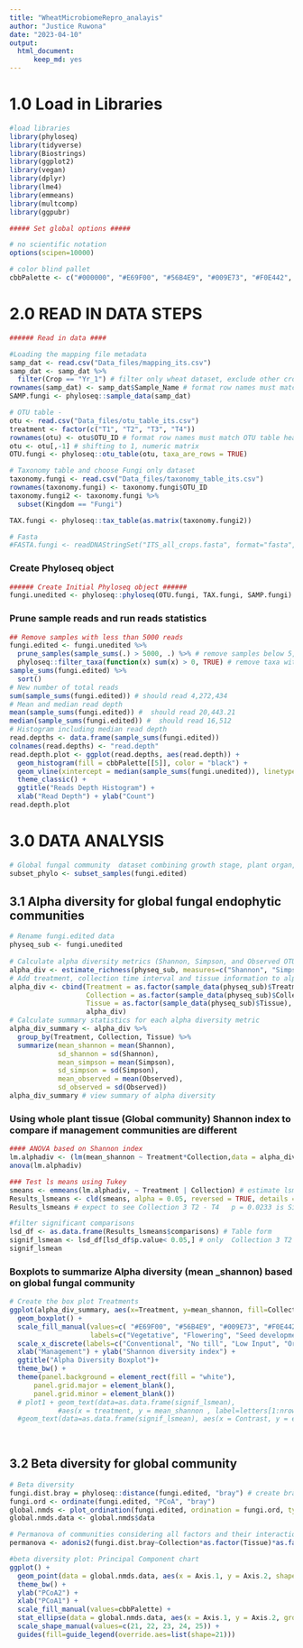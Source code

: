```yaml
---
title: "WheatMicrobiomeRepro_analayis"
author: "Justice Ruwona"
date: "2023-04-10"
output: 
  html_document:
      keep_md: yes
---
```

# 1.0 Load in Libraries
```r
#load libraries
library(phyloseq)
library(tidyverse)
library(Biostrings)
library(ggplot2)
library(vegan)
library(dplyr)
library(lme4)
library(emmeans)
library(multcomp)
library(ggpubr)
```
```r
##### Set global options #####

# no scientific notation
options(scipen=10000) 

# color blind pallet  
cbbPalette <- c("#000000", "#E69F00", "#56B4E9", "#009E73", "#F0E442", "#0072B2", "#D55E00", "#CC79A7")

```
# 2.0 READ IN DATA STEPS
```r
###### Read in data ####

#Loading the mapping file metadata
samp_dat <- read.csv("Data_files/mapping_its.csv")
samp_dat <- samp_dat %>%
  filter(Crop == "Yr_1") # filter only wheat dataset, exclude other crops in yr2, yr3 of rotation
rownames(samp_dat) <- samp_dat$Sample_Name # format row names must match OTU table headers
SAMP.fungi <- phyloseq::sample_data(samp_dat)

# OTU table - 
otu <- read.csv("Data_files/otu_table_its.csv")
treatment <- factor(c("T1", "T2", "T3", "T4"))
rownames(otu) <- otu$OTU_ID # format row names must match OTU table headers
otu <- otu[,-1] # shifting to 1, numeric matrix
OTU.fungi <- phyloseq::otu_table(otu, taxa_are_rows = TRUE)

# Taxonomy table and choose Fungi only dataset
taxonomy.fungi <- read.csv("Data_files/taxonomy_table_its.csv")
rownames(taxonomy.fungi) <- taxonomy.fungi$OTU_ID
taxonomy.fungi2 <- taxonomy.fungi %>%
  subset(Kingdom == "Fungi")

TAX.fungi <- phyloseq::tax_table(as.matrix(taxonomy.fungi2))

# Fasta
#FASTA.fungi <- readDNAStringSet("ITS_all_crops.fasta", format="fasta", seek.first.rec=TRUE, use.names=TRUE)

```
### Create Phyloseq object 
```r
###### Create Initial Phyloseq object ######
fungi.unedited <- phyloseq::phyloseq(OTU.fungi, TAX.fungi, SAMP.fungi)


```

### Prune sample reads and run reads statistics
```r
## Remove samples with less than 5000 reads
fungi.edited <- fungi.unedited %>% 
  prune_samples(sample_sums(.) > 5000, .) %>% # remove samples below 5,000 reads
  phyloseq::filter_taxa(function(x) sum(x) > 0, TRUE) # remove taxa with less than 1 reads
sample_sums(fungi.edited) %>%
  sort()
# New number of total reads
sum(sample_sums(fungi.edited)) # should read 4,272,434
# Mean and median read depth 
mean(sample_sums(fungi.edited)) #  should read 20,443.21
median(sample_sums(fungi.edited)) #  should read 16,512
# Histogram including median read depth
read.depths <- data.frame(sample_sums(fungi.edited))
colnames(read.depths) <- "read.depth"
read.depth.plot <- ggplot(read.depths, aes(read.depth)) +
  geom_histogram(fill = cbbPalette[[5]], color = "black") + 
  geom_vline(xintercept = median(sample_sums(fungi.unedited)), linetype = "dashed") + 
  theme_classic() + 
  ggtitle("Reads Depth Histogram") +
  xlab("Read Depth") + ylab("Count")
read.depth.plot
```

# 3.0 DATA ANALYSIS
```r
# Global fungal community  dataset combining growth stage, plant organ, and crop management strategy 
subset_phylo <- subset_samples(fungi.edited)

```

## 3.1 Alpha diversity for global fungal endophytic communities
```r
# Rename fungi.edited data
physeq_sub <- fungi.unedited 
      
# Calculate alpha diversity metrics (Shannon, Simpson, and Observed OTUs) and print table
alpha_div <- estimate_richness(physeq_sub, measures=c("Shannon", "Simpson", "Observed"))
# Add treatment, collection time interval and tissue information to alpha diversity table
alpha_div <- cbind(Treatment = as.factor(sample_data(physeq_sub)$Treatment), 
                   Collection = as.factor(sample_data(physeq_sub)$Collection),
                   Tissue = as.factor(sample_data(physeq_sub)$Tissue),
                   alpha_div)
# Calculate summary statistics for each alpha diversity metric 
alpha_div_summary <- alpha_div %>%
  group_by(Treatment, Collection, Tissue) %>%
  summarize(mean_shannon = mean(Shannon), 
            sd_shannon = sd(Shannon), 
            mean_simpson = mean(Simpson), 
            sd_simpson = sd(Simpson), 
            mean_observed = mean(Observed), 
            sd_observed = sd(Observed))
alpha_div_summary # view summary of alpha diversity
```

### Using whole plant tissue (Global community) Shannon index to compare if management communities are different
```r
#### ANOVA based on Shannon index
lm.alphadiv <- (lm(mean_shannon ~ Treatment*Collection,data = alpha_div_summary))
anova(lm.alphadiv)

### Test ls means using Tukey
smeans <- emmeans(lm.alphadiv, ~ Treatment | Collection) # estimate lsmeans of Treatment within Collection
Results_lsmeans <- cld(smeans, alpha = 0.05, reversed = TRUE, details = TRUE) # contrast with Tukey adjustment
Results_lsmeans # expect to see Collection 3 T2 - T4   p = 0.0233 is Significant

#filter significant comparisons
lsd_df <- as.data.frame(Results_lsmeans$comparisons) # Table form  
signif_lsmean <- lsd_df[lsd_df$p.value< 0.05,] # only  Collection 3 T2 - T4   p = 0.0233 is Significant
signif_lsmean
```
### Boxplots to summarize Alpha diversity (mean _shannon) based on global fungal community

```r
# Create the box plot Treatments
ggplot(alpha_div_summary, aes(x=Treatment, y=mean_shannon, fill=Collection)) + 
  geom_boxplot() +
  scale_fill_manual(values=c( "#E69F00", "#56B4E9", "#009E73", "#F0E442", "#0072B2", "#D55E00", "#CC79A7"),
                    labels=c("Vegetative", "Flowering", "Seed development")) +
  scale_x_discrete(labels=c("Conventional", "No till", "Low Input", "Organic")) +
  xlab("Management") + ylab("Shannon diversity index") +
  ggtitle("Alpha Diversity Boxplot")+
  theme_bw() +
  theme(panel.background = element_rect(fill = "white"),
      panel.grid.major = element_blank(),
      panel.grid.minor = element_blank()) 
  # plot1 + geom_text(data=as.data.frame(signif_lsmean),
            #aes(x = treatment, y = mean_shannon , label=letters[1:nrow(signif_lsmean)]))
  #geom_text(data=as.data.frame(signif_lsmean), aes(x = Contrast, y = emmean, label=letters))
  
 

```

## 3.2 Beta diversity for global community
```r
# Beta diversity 
fungi.dist.bray = phyloseq::distance(fungi.edited, "bray") # create bray-curtis distance matrix
fungi.ord <- ordinate(fungi.edited, "PCoA", "bray")
global.nmds <- plot_ordination(fungi.edited, ordination = fungi.ord, type = "samples") 
global.nmds.data <- global.nmds$data

# Permanova of communities considering all factors and their interactions
permanova <- adonis2(fungi.dist.bray~Collection*as.factor(Tissue)*as.factor(Treatment), as(sample_data(fungi.edited), "data.frame"), permutations = 9999) 

#beta diversity plot: Principal Component chart
ggplot() + 
  geom_point(data = global.nmds.data, aes(x = Axis.1, y = Axis.2, shape = as.factor(Tissue), fill = as.factor(Treatment)), alpha = 0.8, size = 2) +
  theme_bw() +
  ylab("PCoA2") + 
  xlab("PCoA1") +
  scale_fill_manual(values=cbbPalette) +
  stat_ellipse(data = global.nmds.data, aes(x = Axis.1, y = Axis.2, group = Treatment), type = "norm", linetype = 2) +
  scale_shape_manual(values=c(21, 22, 23, 24, 25)) +
  guides(fill=guide_legend(override.aes=list(shape=21))) 
```



